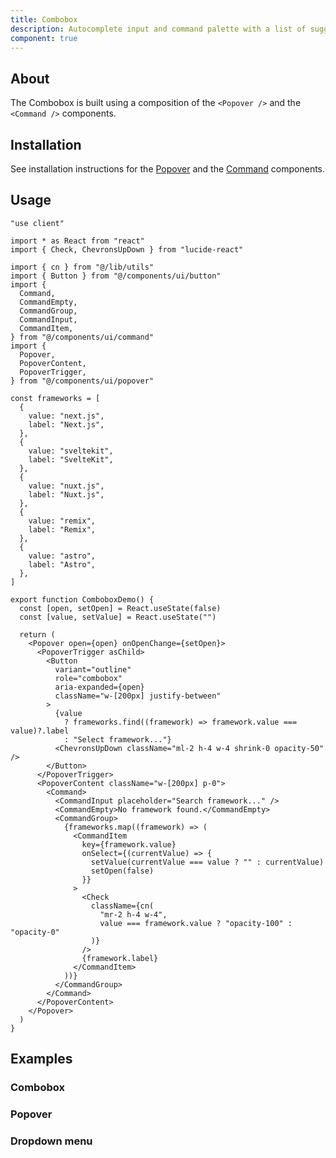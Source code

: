 ```yaml
---
title: Combobox
description: Autocomplete input and command palette with a list of suggestions.
component: true
---
```


<ComponentExample src="/components/examples/combobox/demo.tsx">
  <ComboboxDemo />
</ComponentExample>

## About

The Combobox is built using a composition of the `<Popover />` and the `<Command />` components.

## Installation

See installation instructions for the [Popover](/docs/primitives/popover#installation) and the [Command](/docs/primitives/command#installation) components.

## Usage

```tsx
"use client"

import * as React from "react"
import { Check, ChevronsUpDown } from "lucide-react"

import { cn } from "@/lib/utils"
import { Button } from "@/components/ui/button"
import {
  Command,
  CommandEmpty,
  CommandGroup,
  CommandInput,
  CommandItem,
} from "@/components/ui/command"
import {
  Popover,
  PopoverContent,
  PopoverTrigger,
} from "@/components/ui/popover"

const frameworks = [
  {
    value: "next.js",
    label: "Next.js",
  },
  {
    value: "sveltekit",
    label: "SvelteKit",
  },
  {
    value: "nuxt.js",
    label: "Nuxt.js",
  },
  {
    value: "remix",
    label: "Remix",
  },
  {
    value: "astro",
    label: "Astro",
  },
]

export function ComboboxDemo() {
  const [open, setOpen] = React.useState(false)
  const [value, setValue] = React.useState("")

  return (
    <Popover open={open} onOpenChange={setOpen}>
      <PopoverTrigger asChild>
        <Button
          variant="outline"
          role="combobox"
          aria-expanded={open}
          className="w-[200px] justify-between"
        >
          {value
            ? frameworks.find((framework) => framework.value === value)?.label
            : "Select framework..."}
          <ChevronsUpDown className="ml-2 h-4 w-4 shrink-0 opacity-50" />
        </Button>
      </PopoverTrigger>
      <PopoverContent className="w-[200px] p-0">
        <Command>
          <CommandInput placeholder="Search framework..." />
          <CommandEmpty>No framework found.</CommandEmpty>
          <CommandGroup>
            {frameworks.map((framework) => (
              <CommandItem
                key={framework.value}
                onSelect={(currentValue) => {
                  setValue(currentValue === value ? "" : currentValue)
                  setOpen(false)
                }}
              >
                <Check
                  className={cn(
                    "mr-2 h-4 w-4",
                    value === framework.value ? "opacity-100" : "opacity-0"
                  )}
                />
                {framework.label}
              </CommandItem>
            ))}
          </CommandGroup>
        </Command>
      </PopoverContent>
    </Popover>
  )
}
```

## Examples

### Combobox

<ComponentExample src="/components/examples/combobox/demo.tsx">
  <ComboboxDemo />
</ComponentExample>

### Popover

<ComponentExample src="/components/examples/combobox/popover.tsx">
  <ComboboxPopover />
</ComponentExample>

### Dropdown menu

<ComponentExample src="/components/examples/combobox/dropdown-menu.tsx">
  <ComboboxDropdownMenu />
</ComponentExample>
